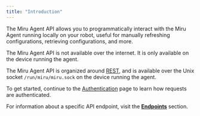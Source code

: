 ```yaml
---
title: "Introduction"
---
```


The Miru Agent API allows you to programmatically interact with the Miru Agent running locally on your robot, useful for manually refreshing configurations, retrieving configurations, and more.

<Note>
The Miru Agent API is not available over the internet. It is only available on the device running the agent.
</Note>

The Miru Agent API is organized around [REST](https://en.wikipedia.org/wiki/REST), and is available over the Unix socket `/run/miru/miru.sock` on the device running the agent.

To get started, continue to the [Authentication](/docs/references/agent-api/authn) page to learn how requests are authenticated. 

For information about a specific API endpoint, visit the [**Endpoints**](/docs/references/agent-api/endpoints/agent/health) section.